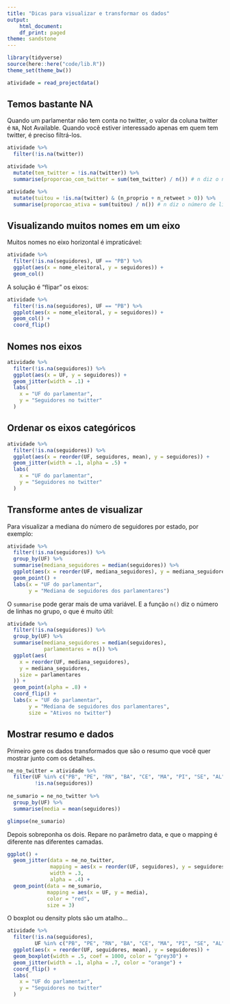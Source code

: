 ```yaml
---
title: "Dicas para visualizar e transformar os dados"
output:
    html_document:
    df_print: paged
theme: sandstone
---
```


```r
library(tidyverse)
source(here::here("code/lib.R"))
theme_set(theme_bw())
```


```r
atividade = read_projectdata()
```

## Temos bastante NA

Quando um parlamentar não tem conta no twitter, o valor da coluna twitter é `NA`, Not Available. Quando você estiver interessado apenas em quem tem twitter, é preciso filtrá-los. 

```r
atividade %>% 
  filter(!is.na(twitter))
```

```r
atividade %>% 
  mutate(tem_twitter = !is.na(twitter)) %>% 
  summarise(proporcao_com_twitter = sum(tem_twitter) / n()) # n diz o número de linhas do grupo
```

```r
atividade %>% 
  mutate(tuitou = !is.na(twitter) & (n_proprio + n_retweet > 0)) %>% 
  summarise(proporcao_ativa = sum(tuitou) / n()) # n diz o número de linhas do grupo
```


## Visualizando muitos nomes em um eixo

Muitos nomes no eixo horizontal é impraticável:

```r
atividade %>% 
  filter(!is.na(seguidores), UF == "PB") %>% 
  ggplot(aes(x = nome_eleitoral, y = seguidores)) + 
  geom_col()
```

A solução é "flipar" os eixos:

```r
atividade %>% 
  filter(!is.na(seguidores), UF == "PB") %>% 
  ggplot(aes(x = nome_eleitoral, y = seguidores)) + 
  geom_col() + 
  coord_flip()

```

## Nomes nos eixos

```r
atividade %>% 
  filter(!is.na(seguidores)) %>% 
  ggplot(aes(x = UF, y = seguidores)) + 
  geom_jitter(width = .1) + 
  labs(
    x = "UF do parlamentar", 
    y = "Seguidores no twitter"
  )
```

## Ordenar os eixos categóricos

```r
atividade %>% 
  filter(!is.na(seguidores)) %>% 
  ggplot(aes(x = reorder(UF, seguidores, mean), y = seguidores)) + 
  geom_jitter(width = .1, alpha = .5) + 
  labs(
    x = "UF do parlamentar", 
    y = "Seguidores no twitter"
  )
```

## Transforme antes de visualizar

Para visualizar a mediana do número de seguidores por estado, por exemplo: 

```r
atividade %>%
  filter(!is.na(seguidores)) %>%
  group_by(UF) %>%
  summarise(mediana_seguidores = median(seguidores)) %>% 
  ggplot(aes(x = reorder(UF, mediana_seguidores), y = mediana_seguidores)) +
  geom_point() +
  labs(x = "UF do parlamentar",
       y = "Mediana de seguidores dos parlamentares")
```

O `summarise` pode gerar mais de uma variável. E a função `n()` diz o número de linhas no grupo, o que é muito útil:

```r
atividade %>%
  filter(!is.na(seguidores)) %>%
  group_by(UF) %>%
  summarise(mediana_seguidores = median(seguidores),
            parlamentares = n()) %>%
  ggplot(aes(
    x = reorder(UF, mediana_seguidores),
    y = mediana_seguidores,
    size = parlamentares
  )) +
  geom_point(alpha = .8) +
  coord_flip() +
  labs(x = "UF do parlamentar",
       y = "Mediana de seguidores dos parlamentares", 
       size = "Ativos no twitter")
```

## Mostrar resumo e dados

Primeiro gere os dados transformados que são o resumo que você quer mostrar junto com os detalhes. 

```r
ne_no_twitter = atividade %>%
  filter(UF %in% c("PB", "PE", "RN", "BA", "CE", "MA", "PI", "SE", "AL"),
         !is.na(seguidores)) 
  
ne_sumario = ne_no_twitter %>% 
  group_by(UF) %>% 
  summarise(media = mean(seguidores))

glimpse(ne_sumario)
```

Depois sobreponha os dois. Repare no parâmetro data, e que o mapping é diferente nas diferentes camadas. 

```r
ggplot() + 
  geom_jitter(data = ne_no_twitter, 
              mapping = aes(x = reorder(UF, seguidores), y = seguidores), 
              width = .3, 
              alpha = .4) + 
  geom_point(data = ne_sumario, 
             mapping = aes(x = UF, y = media), 
             color = "red", 
             size = 3)
```

O boxplot ou density plots são um atalho...

```r
atividade %>% 
  filter(!is.na(seguidores), 
         UF %in% c("PB", "PE", "RN", "BA", "CE", "MA", "PI", "SE", "AL")) %>% 
  ggplot(aes(x = reorder(UF, seguidores, mean), y = seguidores)) + 
  geom_boxplot(width = .5, coef = 1000, color = "grey30") + 
  geom_jitter(width = .1, alpha = .7, color = "orange") + 
  coord_flip() + 
  labs(
    x = "UF do parlamentar", 
    y = "Seguidores no twitter"
  )
```

